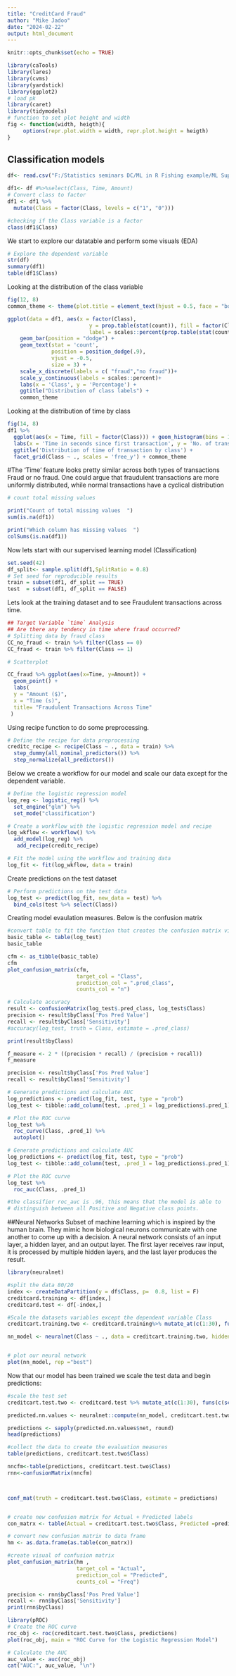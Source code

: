 ---
title: "CreditCard Fraud"
author: "Mike Jadoo"
date: "2024-02-22"
output: html_document
---

```{r setup, include=FALSE}
knitr::opts_chunk$set(echo = TRUE)
```


```{r load, echo=FALSE}
library(caTools)
library(lares)
library(cvms) 
library(yardstick)
library(ggplot2)
# load pk
library(caret)
library(tidymodels)
# function to set plot height and width
fig <- function(width, heigth){
     options(repr.plot.width = width, repr.plot.height = heigth)
}

```

## Classification models

```{r import, echo=TRUE}
df<- read.csv("F:/Statistics seminars DC/ML in R Fishing example/ML Supervised Classification/creditcard.csv", stringsAsFactors=TRUE)

df1<- df #%>%select(Class, Time, Amount)
# Convert class to factor
df1 <- df1 %>%
  mutate(Class = factor(Class, levels = c("1", "0"))) 

#checking if the Class variable is a factor
class(df1$Class)
```
We start to explore our datatable and perform some visuals (EDA)


```{r eda, echo=TRUE}
# Explore the dependent variable
str(df)
summary(df1)
table(df1$Class)
```

Looking at the distribution of the class variable

```{r vizx, echo=TRUE}
fig(12, 8)
common_theme <- theme(plot.title = element_text(hjust = 0.5, face = "bold"))

ggplot(data = df1, aes(x = factor(Class), 
                          y = prop.table(stat(count)), fill = factor(Class),
                          label = scales::percent(prop.table(stat(count))))) +
    geom_bar(position = "dodge") + 
    geom_text(stat = 'count',
              position = position_dodge(.9), 
              vjust = -0.5, 
              size = 3) + 
    scale_x_discrete(labels = c( "fraud","no fraud"))+
    scale_y_continuous(labels = scales::percent)+
    labs(x = 'Class', y = 'Percentage') +
    ggtitle("Distribution of class labels") +
    common_theme
```

Looking at the distribution of time by class


```{r viz, echo=TRUE}
fig(14, 8)
df1 %>%
  ggplot(aes(x = Time, fill = factor(Class))) + geom_histogram(bins = 100)+
  labs(x = 'Time in seconds since first transaction', y = 'No. of transactions') +
  ggtitle('Distribution of time of transaction by class') +
  facet_grid(Class ~ ., scales = 'free_y') + common_theme
```

#The ‘Time’ feature looks pretty similar across both types of transactions Fraud or no fraud. One could argue that fraudulent transactions are more uniformly distributed, while normal transactions have a cyclical distribution


```{r miss, echo=TRUE}
# count total missing values 

print("Count of total missing values  ")
sum(is.na(df1))

print("Which column has missing values  ")
colSums(is.na(df1))
```

Now lets start with our supervised learning model (Classification)

```{r split, echo=TRUE}
set.seed(42)
df_split<- sample.split(df1,SplitRatio = 0.8)
# Set seed for reproducible results
train = subset(df1, df_split == TRUE)
test  = subset(df1, df_split == FALSE)


```

Lets look at the training dataset and to see Fraudulent transactions across time.

```{r}
## Target Variable `time` Analysis
## Are there any tendency in time where fraud occurred?
# Splitting data by fraud class
CC_no_fraud <- train %>% filter(Class == 0)
CC_fraud <- train %>% filter(Class == 1)

# Scatterplot

CC_fraud %>% ggplot(aes(x=Time, y=Amount)) +
  geom_point() +
  labs(
  y = "Amount ($)", 
  x = "Time (s)",
  title= "Fraudulent Transactions Across Time"
 )
```

Using recipe function to do some preprocessing. 

```{r preproces, echo=TRUE}
# Define the recipe for data preprocessing
creditc_recipe <- recipe(Class ~ ., data = train) %>% 
  step_dummy(all_nominal_predictors()) %>% 
  step_normalize(all_predictors())
```

Below we create a workflow for our model and scale our data except for the 
dependent variable. 

```{r model, echo=FALSE}


# Define the logistic regression model
log_reg <- logistic_reg() %>% 
  set_engine("glm") %>% 
  set_mode("classification")

# Create a workflow with the logistic regression model and recipe
log_wkflow <- workflow() %>% 
  add_model(log_reg) %>% 
   add_recipe(creditc_recipe)

# Fit the model using the workflow and training data
log_fit <- fit(log_wkflow, data = train)
```
Create predictions on the test dataset

```{r pred, echo=TRUE}
# Perform predictions on the test data
log_test <- predict(log_fit, new_data = test) %>% 
  bind_cols(test %>% select(Class))


```

Creating model evaulation measures.  Below is the confusion matrix

```{r confmatrx, echo=TRUE}
#convert table to fit the function that creates the confusion matrix viz
basic_table <- table(log_test)
basic_table

cfm <- as_tibble(basic_table)
cfm
plot_confusion_matrix(cfm, 
                      target_col = "Class", 
                      prediction_col = ".pred_class",
                      counts_col = "n")
```



```{r accur, echo=TRUE}
# Calculate accuracy
result <- confusionMatrix(log_test$.pred_class, log_test$Class)
precision <- result$byClass['Pos Pred Value']    
recall <- result$byClass['Sensitivity']
#accuracy(log_test, truth = Class, estimate = .pred_class)

print(result$byClass)
```

```{r fscore, echo=TRUE}
f_measure <- 2 * ((precision * recall) / (precision + recall))
f_measure
```


```{r precrecal, echo=TRUE}


precision <- result$byClass['Pos Pred Value']    
recall <- result$byClass['Sensitivity']

```



```{r plotauc, echo=TRUE}
# Generate predictions and calculate AUC
log_predictions <- predict(log_fit, test, type = "prob")
log_test <- tibble::add_column(test, .pred_1 = log_predictions$.pred_1)

# Plot the ROC curve
log_test %>%
  roc_curve(Class, .pred_1) %>%
  autoplot()
```



```{r rocauc, echo=TRUE}
# Generate predictions and calculate AUC
log_predictions <- predict(log_fit, test, type = "prob")
log_test <- tibble::add_column(test, .pred_1 = log_predictions$.pred_1)

# Plot the ROC curve
log_test %>%
  roc_auc(Class, .pred_1)

#the classifier roc_auc is .96, this means that the model is able to  
# distinguish between all Positive and Negative class points. 
```


##Neural Networks
Subset of machine learning which is inspired by the human brain. They mimic how biological neurons communicate with one another to come up with a decision. 
A neural network consists of an input layer, a hidden layer, and an output layer. The first layer receives raw input, it is processed by multiple hidden layers, and the last layer produces the result. 

```{r neural, echo=TRUE}

library(neuralnet) 

#split the data 80/20
index <- createDataPartition(y = df$Class, p=  0.8, list = F)
creditcard.training <- df[index,]
creditcard.test <- df[-index,]

#Scale the datasets variables except the dependent variable Class
creditcart.training.two <- creditcard.training%>% mutate_at(c(1:30), funs(c(scale(.))))

nn_model <- neuralnet(Class ~ ., data = creditcart.training.two, hidden = c(5,2), linear.output = F)


# plot our neural network  
plot(nn_model, rep ="best")

```

Now that our model has been trained we scale the test data and begin predictions:


```{r test, echo=TRUE}


#scale the test set
creditcart.test.two <- creditcard.test %>% mutate_at(c(1:30), funs(c(scale(.))))

predicted.nn.values <- neuralnet::compute(nn_model, creditcart.test.two)

```


```{r evalu, echo=TRUE}
predictions <- sapply(predicted.nn.values$net, round)
head(predictions)

#collect the data to create the evaluation measures
table(predictions, creditcart.test.two$Class)

nncfm<-table(predictions, creditcart.test.two$Class)
rnn<-confusionMatrix(nncfm)



conf_mat(truth = creditcart.test.two$Class, estimate = predictions)


# create new confusion matrix for Actual + Predicted labels
con_matrx <- table(Actual = creditcart.test.two$Class, Predicted =predictions )

# convert new confusion matrix to data frame
hm <- as.data.frame(as.table(con_matrx))

#create visual of confusion matrix
plot_confusion_matrix(hm , 
                      target_col = "Actual", 
                      prediction_col = "Predicted",
                      counts_col = "Freq")

```


```{r evalu2, echo=TRUE}


precision <- rnn$byClass['Pos Pred Value']    
recall <- rnn$byClass['Sensitivity']
print(rnn$byClass)

library(pROC)
# Create the ROC curve
roc_obj <- roc(creditcart.test.two$Class, predictions)
plot(roc_obj, main = "ROC Curve for the Logistic Regression Model")

# Calculate the AUC
auc_value <- auc(roc_obj)
cat("AUC:", auc_value, "\n")
```


